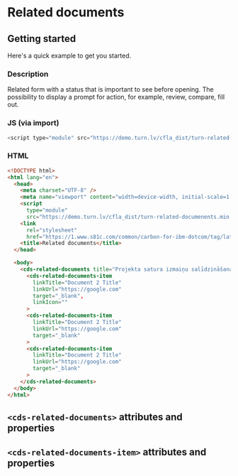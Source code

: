 
# Related documents

## Getting started

Here's a quick example to get you started.

### Description
Related form with a status that is important to see before opening. The possibility to display a prompt for action, for example, review, compare, fill out.


### JS (via import)

```javascript
<script type="module" src="https://demo.turn.lv/cfla_dist/turn-related-documenents.min.js"></script>
```



### HTML

```html
<!DOCTYPE html>
<html lang="en">
  <head>
    <meta charset="UTF-8" />
    <meta name="viewport" content="width=device-width, initial-scale=1.0" />
    <script
      type="module"
      src="https://demo.turn.lv/cfla_dist/turn-related-documenents.min.js"></script>
    <link
      rel="stylesheet"
      href="https://1.www.s81c.com/common/carbon-for-ibm-dotcom/tag/latest/plex.css" />
    <title>Related documents</title>
  </head>

  <body>
    <cds-related-documents title="Projekta satura izmaiņu salīdzināšana">
      <cds-related-documents-item
        linkTitle="Document 2 Title"
        linkUrl="https://google.com"
        target="_blank",
        linkIcon=""
      >
      <cds-related-documents-item
        linkTitle="Document 2 Title"
        linkUrl="https://google.com"
        target="_blank"
      >
      <cds-related-documents-item
        linkTitle="Document 2 Title"
        linkUrl="https://google.com"
        target="_blank"
      >
    </cds-related-documents>
  </body>
</html>
```

## `<cds-related-documents>` attributes and properties

<Props of="cds-related-documents" />



## `<cds-related-documents-item>` attributes and properties

<Props of="cds-related-documents-item" />
